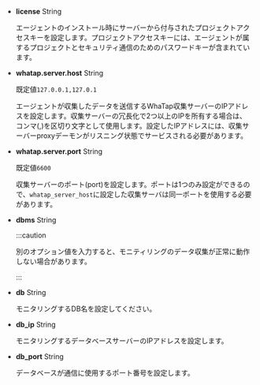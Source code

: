 - **license** <span class='type'>String</span>

  エージェントのインストール時にサーバーから付与されたプロジェクトアクセスキーを設定します。プロジェクトアクセスキーには、エージェントが属するプロジェクトとセキュリティ通信のためのパスワードキーが含まれています。

- **whatap.server.host** <span class='type'>String</span>

  既定値`127.0.0.1,127.0.1`

  エージェントが収集したデータを送信するWhaTap収集サーバーのIPアドレスを設定します。収集サーバーの冗長化で2つ以上のIPを所有する場合は、コンマ(,)を区切り文字として使用します。設定したIPアドレスには、収集サーバーproxyデーモンがリスニング状態でサービスされる必要があります。

- **whatap.server.port** <span class='type'>String</span>

  既定値`6600`

  収集サーバーのポート(port)を設定します。ポートは1つのみ設定ができるので、`whatap_server_host`に設定した収集サーバは同一ポートを使用する必要があります。

- **dbms** <span class='type'>String</span>

  <p><CurProd/></p>

  :::caution

  別のオプション値を入力すると、モニティリングのデータ収集が正常に動作しない場合があります。

  :::

<InDoc product='cubrid'>

- **db** <span class='type'>String</span>

  モニタリングするDB名を設定してください。

</InDoc>

- **db_ip** <span class='type'>String</span>

  モニタリングするデータベースサーバーのIPアドレスを設定します。

<Xclude product='cubrid'>

- **db_port** <span class='type'>String</span>

  データベースが通信に使用するポート番号を設定します。

</Xclude>
